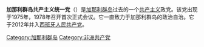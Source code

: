 {{Infobox political party
|name               = 加那利群岛共产主义统一党
|native_name        = Partido de Unificación Comunista en Canarias
|logo               = 
|colorcode          = red
|leader             = 
|president          = 
|chairman           = 
|general_secretary  = 
|first_secretary    = 
|secretary_general  = 
|presidium          = 
|secretary          = 
|spokesperson       = 
|foundation         = 1977年9月16日
|解散            = 2012年
|merged             = [[西班牙人民共产党|西班牙人民共产党]]
|ideology           = [[共产主义|共产主义]]<br>[[马克思列宁主义|马克思列宁主义]]<br>[[加那利民族主义|加那利民族主义]]
|headquarters       = 
|international      = 
|website            = 
|country            = 西班牙
|state              = 加那利群岛
}}
{{共产党}}
'''加那利群岛共产主义统一党'''（{{lang-es|Partido de Unificación Comunista en Canarias}}）是[[加那利群岛|加那利群岛]]过去的一个[[共产主义|共产主义]]政党。该党出现于1975年，1978年召开首次正式会议。它一直致力于加那利群岛的政治自治。它于2012年并入[[西班牙人民共产党|西班牙人民共产党]]。

[[Category:加那利群岛|Category:加那利群岛]]
[[Category:非洲共产党|Category:非洲共产党]]